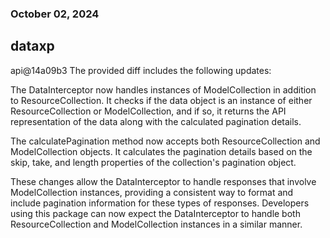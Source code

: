 ### October 02, 2024
## dataxp

api@14a09b3
The provided diff includes the following updates:

The DataInterceptor now handles instances of ModelCollection in addition to ResourceCollection. It checks if the data object is an instance of either ResourceCollection or ModelCollection, and if so, it returns the API representation of the data along with the calculated pagination details.

The calculatePagination method now accepts both ResourceCollection and ModelCollection objects. It calculates the pagination details based on the skip, take, and length properties of the collection's pagination object.

These changes allow the DataInterceptor to handle responses that involve ModelCollection instances, providing a consistent way to format and include pagination information for these types of responses. Developers using this package can now expect the DataInterceptor to handle both ResourceCollection and ModelCollection instances in a similar manner.